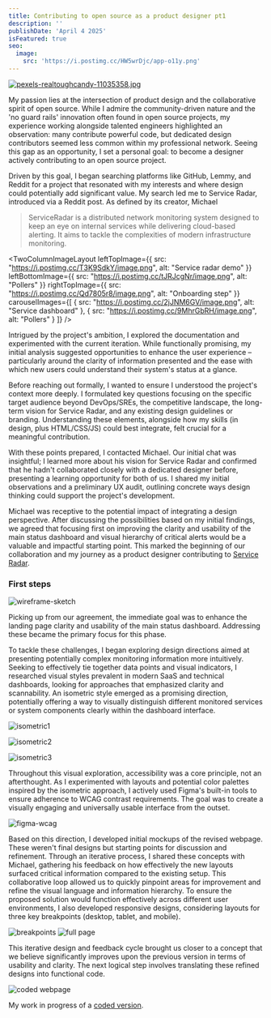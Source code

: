 ```yaml
---
title: Contributing to open source as a product designer pt1
description: ''
publishDate: 'April 4 2025'
isFeatured: true
seo:
  image:
    src: 'https://i.postimg.cc/HW5wrDjc/app-o11y.png'
---
```



[![pexels-realtoughcandy-11035358.jpg](https://i.postimg.cc/XvBxjQYH/pexels-realtoughcandy-11035358.jpg)](https://postimg.cc/CZYbJCDk)

My passion lies at the intersection of product design and the collaborative spirit of open source. While I admire the community-driven nature and the 'no guard rails' innovation often found in open source projects, my experience working alongside talented engineers highlighted an observation: many contribute powerful code, but dedicated design contributors seemed less common within my professional network. Seeing this gap as an opportunity, I set a personal goal: to become a designer actively contributing to an open source project.

Driven by this goal, I began searching platforms like GitHub, Lemmy, and Reddit for a project that resonated with my interests and where design could potentially add significant value. My search led me to Service Radar, introduced via a Reddit post. As defined by its creator, Michael
>ServiceRadar is a distributed network monitoring system designed to keep an eye on internal services while delivering cloud-based alerting. It aims to tackle the complexities of modern infrastructure monitoring.

<TwoColumnImageLayout
  leftTopImage={{ src: "https://i.postimg.cc/T3K9SdkY/image.png", alt: "Service radar demo" }}
  leftBottomImage={{ src: "https://i.postimg.cc/tJRJcgNr/image.png", alt: "Pollers" }}
  rightTopImage={{ src: "https://i.postimg.cc/Qd7805r8/image.png", alt: "Onboarding step" }}
  carouselImages={[
    { src: "https://i.postimg.cc/2jJNM6GV/image.png", alt: "Service dashboard" },
    { src: "https://i.postimg.cc/9MhrGbRH/image.png", alt: "Pollers" }
  ]}
/>


Intrigued by the project's ambition, I explored the documentation and experimented with the current iteration. While functionally promising, my initial analysis suggested opportunities to enhance the user experience – particularly around the clarity of information presented and the ease with which new users could understand their system's status at a glance.

Before reaching out formally, I wanted to ensure I understood the project's context more deeply. I formulated key questions focusing on the specific target audience beyond DevOps/SREs, the competitive landscape, the long-term vision for Service Radar, and any existing design guidelines or branding. Understanding these elements, alongside how my skills (in design, plus HTML/CSS/JS) could best integrate, felt crucial for a meaningful contribution.

With these points prepared, I contacted Michael. Our initial chat was insightful; I learned more about his vision for Service Radar and confirmed that he hadn't collaborated closely with a dedicated designer before, presenting a learning opportunity for both of us. I shared my initial observations and a preliminary UX audit, outlining concrete ways design thinking could support the project's development.

Michael was receptive to the potential impact of integrating a design perspective. After discussing the possibilities based on my initial findings, we agreed that focusing first on improving the clarity and usability of the main status dashboard and visual hierarchy of critical alerts would be a valuable and impactful starting point. This marked the beginning of our collaboration and my journey as a product designer contributing to <a href="https://docs.serviceradar.cloud/">Service Radar</a>.

### First steps

![wireframe-sketch](https://i.postimg.cc/wMSLbGGY/PXL-20250406-094654266.jpg)

Picking up from our agreement, the immediate goal was to enhance the landing page clarity and usability of the main status dashboard. Addressing these became the primary focus for this phase.

To tackle these challenges, I began exploring design directions aimed at presenting potentially complex monitoring information more intuitively. Seeking to effectively tie together data points and visual indicators, I researched visual styles prevalent in modern SaaS and technical dashboards, looking for approaches that emphasized clarity and scannability. An isometric style emerged as a promising direction, potentially offering a way to visually distinguish different monitored services or system components clearly within the dashboard interface.

![isometric1](https://i.postimg.cc/4yBNY7pL/SCR-20250326-lzcs.jpg)

![isometric2](https://i.postimg.cc/QM18pnpW/SCR-20250404-rnbp.png)

![isometric3](https://i.postimg.cc/ydT7Ggp1/SCR-20250328-nnim.png)

Throughout this visual exploration, accessibility was a core principle, not an afterthought. As I experimented with layouts and potential color palettes inspired by the isometric approach, I actively used Figma's built-in tools to ensure adherence to WCAG contrast requirements. The goal was to create a visually engaging and universally usable interface from the outset.

![figma-wcag](https://i.postimg.cc/XJJkXhG9/SCR-20250406-jwsb.png)

Based on this direction, I developed initial mockups of the revised webpage. These weren't final designs but starting points for discussion and refinement. Through an iterative process, I shared these concepts with Michael, gathering his feedback on how effectively the new layouts surfaced critical information compared to the existing setup. This collaborative loop allowed us to quickly pinpoint areas for improvement and refine the visual language and information hierarchy. To ensure the proposed solution would function effectively across different user environments, I also developed responsive designs, considering layouts for three key breakpoints (desktop, tablet, and mobile).

![breakpoints](https://i.postimg.cc/x8HPvm0R/SCR-20250406-kcmf.jpg)
![full page](https://i.postimg.cc/Y28DWby6/SCR-20250412-jfoh.png)

This iterative design and feedback cycle brought us closer to a concept that we believe significantly improves upon the previous version in terms of usability and clarity. The next logical step involves translating these refined designs into functional code.

![coded webpage](https://i.postimg.cc/pL2D4VWx/SCR-20250411-iunz.png)

My work in progress of a <a href="https://cozy-pasca-0ab03a.netlify.app/">coded version</a>.
